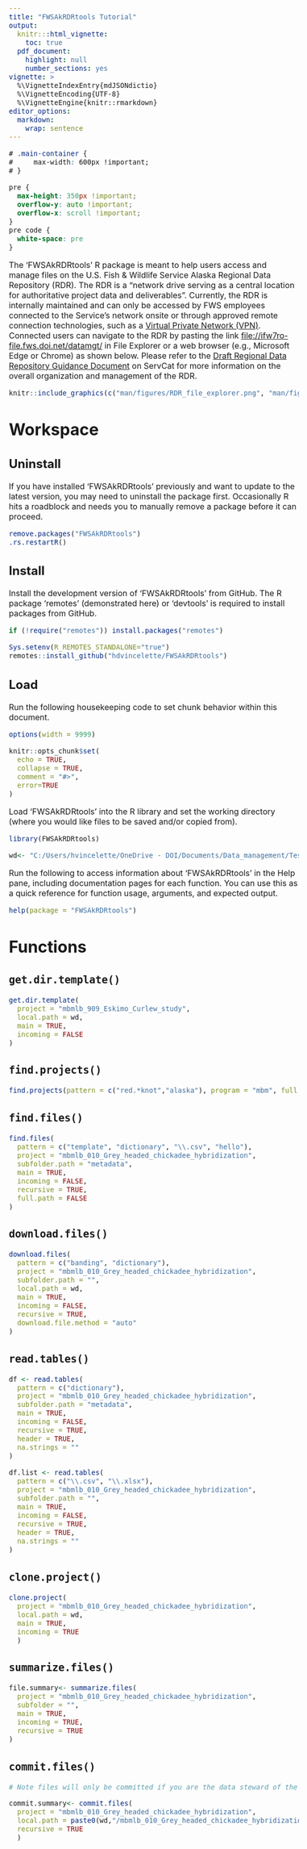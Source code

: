 ```yaml
---
title: "FWSAkRDRtools Tutorial"
output:
  knitr:::html_vignette:
    toc: true
  pdf_document:
    highlight: null
    number_sections: yes
vignette: >
  %\VignetteIndexEntry{mdJSONdictio}
  %\VignetteEncoding{UTF-8}
  %\VignetteEngine{knitr::rmarkdown}
editor_options:
  markdown:
    wrap: sentence
---
```


```{=html}
<style type="text/css">
  body{
  font-size: 12pt;
}
</style>
```
```css
# .main-container {
#     max-width: 600px !important;
# }

pre {
  max-height: 350px !important;
  overflow-y: auto !important;
  overflow-x: scroll !important;
}
pre code {
  white-space: pre
}
```

The 'FWSAkRDRtools' R package is meant to help users access and manage files on the U.S.
Fish & Wildlife Service Alaska Regional Data Repository (RDR).
The RDR is a "network drive serving as a central location for authoritative project data and deliverables".
Currently, the RDR is internally maintained and can only be accessed by FWS employees connected to the Service’s network onsite or through approved remote connection technologies, such as a [Virtual Private Network (VPN)](https://doimspp.sharepoint.com/sites/fws-FF10T00000/SitePages/GlobalProtect-Secure-Technology-Application.aspx).
Connected users can navigate to the RDR by pasting the link <file://ifw7ro-file.fws.doi.net/datamgt/> in File Explorer or a web browser (e.g., Microsoft Edge or Chrome) as shown below.
Please refer to the [Draft Regional Data Repository Guidance Document](https://ecos.fws.gov/ServCat/DownloadFile/227696) on ServCat for more information on the overall organization and management of the RDR.

```r
knitr::include_graphics(c("man/figures/RDR_file_explorer.png", "man/figures/RDR_web_browser.png"))
```

# Workspace

## Uninstall

If you have installed 'FWSAkRDRtools' previously and want to update to the latest version, you may need to uninstall the package first.
Occasionally R hits a roadblock and needs you to manually remove a package before it can proceed.

```r
remove.packages("FWSAkRDRtools")
.rs.restartR()
```

## Install

Install the development version of 'FWSAkRDRtools' from GitHub.
The R package 'remotes' (demonstrated here) or 'devtools' is required to install packages from GitHub.

```r
if (!require("remotes")) install.packages("remotes")

Sys.setenv(R_REMOTES_STANDALONE="true")
remotes::install_github("hdvincelette/FWSAkRDRtools")

```

## Load

Run the following housekeeping code to set chunk behavior within this document.

```r
options(width = 9999)

knitr::opts_chunk$set(
  echo = TRUE,
  collapse = TRUE,
  comment = "#>",
  error=TRUE
)

```

Load 'FWSAkRDRtools' into the R library and set the working directory (where you would like files to be saved and/or copied from).

```r
library(FWSAkRDRtools)

wd<- "C:/Users/hvincelette/OneDrive - DOI/Documents/Data_management/Test"

```

Run the following to access information about 'FWSAkRDRtools' in the Help pane, including documentation pages for each function.
You can use this as a quick reference for function usage, arguments, and expected output.

```r

help(package = "FWSAkRDRtools")

```

# Functions

## `get.dir.template()`

```r

get.dir.template(
  project = "mbmlb_909_Eskimo_Curlew_study",
  local.path = wd,
  main = TRUE,
  incoming = FALSE
)

```

## `find.projects()`

```r

find.projects(pattern = c("red.*knot","alaska"), program = "mbm", full.path = FALSE)

```

## `find.files()`

```r

find.files(
  pattern = c("template", "dictionary", "\\.csv", "hello"),
  project = "mbmlb_010_Grey_headed_chickadee_hybridization",
  subfolder.path = "metadata",
  main = TRUE,
  incoming = FALSE,
  recursive = TRUE,
  full.path = FALSE
)

```

## `download.files()`

```r

download.files(
  pattern = c("banding", "dictionary"),
  project = "mbmlb_010_Grey_headed_chickadee_hybridization",
  subfolder.path = "",
  local.path = wd,
  main = TRUE,
  incoming = FALSE,
  recursive = TRUE,
  download.file.method = "auto"
)

```

## `read.tables()`

```r

df <- read.tables(
  pattern = c("dictionary"),
  project = "mbmlb_010_Grey_headed_chickadee_hybridization",
  subfolder.path = "metadata",
  main = TRUE,
  incoming = FALSE,
  recursive = TRUE,
  header = TRUE,
  na.strings = ""
)

df.list <- read.tables(
  pattern = c("\\.csv", "\\.xlsx"),
  project = "mbmlb_010_Grey_headed_chickadee_hybridization",
  subfolder.path = "",
  main = TRUE,
  incoming = FALSE,
  recursive = TRUE,
  header = TRUE,
  na.strings = ""
)

```

## `clone.project()`

```r

clone.project(
  project = "mbmlb_010_Grey_headed_chickadee_hybridization",
  local.path = wd,
  main = TRUE,
  incoming = TRUE
  )

```

## `summarize.files()`

```r

file.summary<- summarize.files(
  project = "mbmlb_010_Grey_headed_chickadee_hybridization",
  subfolder = "",
  main = TRUE,
  incoming = TRUE,
  recursive = TRUE
)
```

## `commit.files()`

```r
# Note files will only be committed if you are the data steward of the project. Refer to the Data Manager to understand your project roles.

commit.summary<- commit.files(
  project = "mbmlb_010_Grey_headed_chickadee_hybridization",
  local.path = paste0(wd,"/mbmlb_010_Grey_headed_chickadee_hybridization"),
  recursive = TRUE
  )

```
